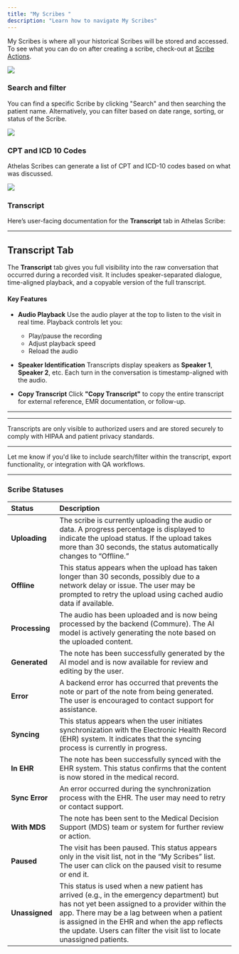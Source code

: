 ```yaml
---
title: "My Scribes "
description: "Learn how to navigate My Scribes"
---
```


My Scribes is where all your historical Scribes will be stored and accessed. To see what you can do on after creating a scribe, check-out at [Scribe Actions](/basics/scribe-actions).

<Frame>
  <img src="/images/Screenshot2025-06-09at5.47.34PM.png" />
</Frame>

### Search and filter

You can find a specific Scribe by clicking "Search" and then searching the patient name. Alternatively, you can filter based on date range, sorting, or status of the Scribe.

<Frame>
  <img src="/images/Screenshot2025-06-09at5.48.24PM.png" />
</Frame>

### CPT and ICD 10 Codes

Athelas Scribes can generate a list of CPT and ICD-10 codes based on what was discussed.

<Frame>
  <img src="/images/Screenshot2025-06-09at5.47.50PM.png" />
</Frame>

### Transcript

Here’s user-facing documentation for the **Transcript** tab in Athelas Scribe:

---

## Transcript Tab

The **Transcript** tab gives you full visibility into the raw conversation that occurred during a recorded visit. It includes speaker-separated dialogue, time-aligned playback, and a copyable version of the full transcript.


#### Key Features

* **Audio Playback**
  Use the audio player at the top to listen to the visit in real time. Playback controls let you:

  * Play/pause the recording
  * Adjust playback speed
  * Reload the audio

* **Speaker Identification**
  Transcripts display speakers as **Speaker 1**, **Speaker 2**, etc. Each turn in the conversation is timestamp-aligned with the audio.

* **Copy Transcript**
  Click **"Copy Transcript"** to copy the entire transcript for external reference, EMR documentation, or follow-up.

---

---

<Note>Transcripts are only visible to authorized users and are stored securely to comply with HIPAA and patient privacy standards.</Note>

---

Let me know if you'd like to include search/filter within the transcript, export functionality, or integration with QA workflows.

---

### Scribe Statuses

| **Status**     | **Description**                                                                                                                                                                                                                                                                                                          |
| :------------- | :----------------------------------------------------------------------------------------------------------------------------------------------------------------------------------------------------------------------------------------------------------------------------------------------------------------------- |
| **Uploading**  | The scribe is currently uploading the audio or data. A progress percentage is displayed to indicate the upload status. If the upload takes more than 30 seconds, the status automatically changes to “Offline.”                                                                                                          |
| **Offline**    | This status appears when the upload has taken longer than 30 seconds, possibly due to a network delay or issue. The user may be prompted to retry the upload using cached audio data if available.                                                                                                                       |
| **Processing** | The audio has been uploaded and is now being processed by the backend (Commure). The AI model is actively generating the note based on the uploaded content.                                                                                                                                                             |
| **Generated**  | The note has been successfully generated by the AI model and is now available for review and editing by the user.                                                                                                                                                                                                        |
| **Error**      | A backend error has occurred that prevents the note or part of the note from being generated. The user is encouraged to contact support for assistance.                                                                                                                                                                  |
| **Syncing**    | This status appears when the user initiates synchronization with the Electronic Health Record (EHR) system. It indicates that the syncing process is currently in progress.                                                                                                                                              |
| **In EHR**     | The note has been successfully synced with the EHR system. This status confirms that the content is now stored in the medical record.                                                                                                                                                                                    |
| **Sync Error** | An error occurred during the synchronization process with the EHR. The user may need to retry or contact support.                                                                                                                                                                                                        |
| **With MDS**   | The note has been sent to the Medical Decision Support (MDS) team or system for further review or action.                                                                                                                                                                                                                |
| **Paused**     | The visit has been paused. This status appears only in the visit list, not in the “My Scribes” list. The user can click on the paused visit to resume or end it.                                                                                                                                                         |
| **Unassigned** | This status is used when a new patient has arrived (e.g., in the emergency department) but has not yet been assigned to a provider within the app. There may be a lag between when a patient is assigned in the EHR and when the app reflects the update. Users can filter the visit list to locate unassigned patients. |